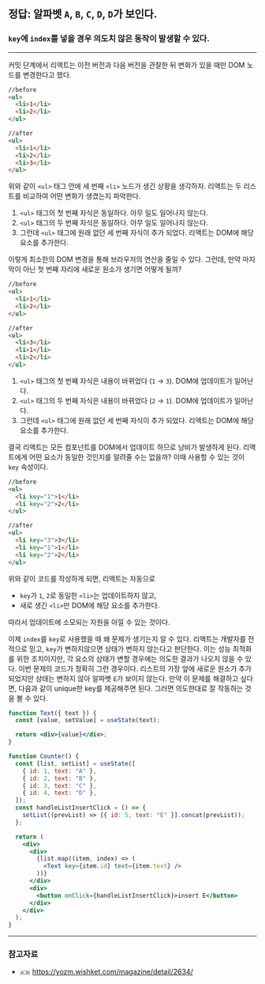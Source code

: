 
## 정답: 알파벳 `A`, `B`, `C`, `D`, `D`가 보인다.

<Counter />

### `key`에 `index`를 넣을 경우 의도치 않은 동작이 발생할 수 있다.

---

커밋 단계에서 리액트는 이전 버전과 다음 버전을 관찰한 뒤 변화가 있을 때만 DOM 노드를 변경한다고 했다.

```html showLineNumbers {11}
//before
<ul>
  <li>1</li>
  <li>2</li>
</ul>

//after
<ul>
  <li>1</li>
  <li>2</li>
  <li>3</li>
</ul>
```

위와 같이 `<ul>` 태그 안에 세 번째 `<li>` 노드가 생긴 상황을 생각하자. 리액트는 두 리스트를 비교하여 어떤 변화가 생겼는지 파악한다.

1.  `<ul>` 태그의 첫 번째 자식은 동일하다. 아무 일도 일어나지 않는다.
2.  `<ul>` 태그의 두 번째 자식은 동일하다. 아무 일도 일어나지 않는다.
3.  그런데 `<ul>` 태그에 원래 없던 세 번째 자식이 추가 되었다. 리액트는 DOM에 해당 요소를 추가한다.

이렇게 최소한의 DOM 변경을 통해 브라우저의 연산을 줄일 수 있다. 그런데, 만약 마지막이 아닌 첫 번째 자리에 새로운 원소가 생기면 어떻게 될까?

```html showLineNumbers {9}
//before
<ul>
  <li>1</li>
  <li>2</li>
</ul>

//after
<ul>
  <li>3</li>
  <li>1</li>
  <li>2</li>
</ul>
```

1.  `<ul>` 태그의 첫 번째 자식은 내용이 바뀌었다 (`1` → `3`). DOM에 업데이트가 일어난다.
2.  `<ul>` 태그의 두 번째 자식은 내용이 바뀌었다 (`2` → `1`). DOM에 업데이트가 일어난다.
3.  그런데 `<ul>` 태그에 원래 없던 세 번째 자식이 추가 되었다. 리액트는 DOM에 해당 요소를 추가한다.

결국 리액트는 모든 컴포넌트를 DOM에서 업데이트 하므로 낭비가 발생하게 된다. 리액트에게 어떤 요소가 동일한 것인지를 알려줄 수는 없을까? 이때 사용할 수 있는 것이 `key` 속성이다.

```html showLineNumbers {9}
//before
<ul>
  <li key="1">1</li>
  <li key="2">2</li>
</ul>

//after
<ul>
  <li key="3">3</li>
  <li key="1">1</li>
  <li key="2">2</li>
</ul>
```

위와 같이 코드를 작성하게 되면, 리액트는 자동으로

- `key`가 `1`, `2`로 동일한 `<li>`는 업데이트하지 않고,
- 새로 생긴 `<li>`만 DOM에 해당 요소를 추가한다.

따라서 업데이트에 소모되는 자원을 아낄 수 있는 것이다.

이제 `index`를 `key`로 사용했을 때 왜 문제가 생기는지 알 수 있다. 리액트는 개발자를 전적으로 믿고, `key`가 변하지않으면 상태가 변하지 않는다고 판단한다. 이는 성능 최적화를 위한 조치이지만, 각 요소의 상태가 변할 경우에는 의도한 결과가 나오지 않을 수 있다. 이번 문제의 코드가 정확히 그런 경우이다. 리스트의 가장 앞에 새로운 원소가 추가되었지만 상태는 변하지 않아 알파벳 `E`가 보이지 않는다. 만약 이 문제를 해결하고 싶다면, 다음과 같이 unique한 key를 제공해주면 된다. 그러면 의도한대로 잘 작동하는 것을 볼 수 있다.

```jsx
function Text({ text }) {
  const [value, setValue] = useState(text);

  return <div>{value}</div>;
}

function Counter() {
  const [list, setList] = useState([
    { id: 1, text: "A" },
    { id: 2, text: "B" },
    { id: 3, text: "C" },
    { id: 4, text: "D" },
  ]);
  const handleListInsertClick = () => {
    setList((prevList) => [{ id: 5, text: "E" }].concat(prevList));
  };

  return (
    <div>
      <div>
        {list.map((item, index) => (
          <Text key={item.id} text={item.text} />
        ))}
      </div>
      <div>
        <button onClick={handleListInsertClick}>insert E</button>
      </div>
    </div>
  );
}
```

<Counter2 />

---

### 참고자료

- `🇰🇷` https://yozm.wishket.com/magazine/detail/2634/
